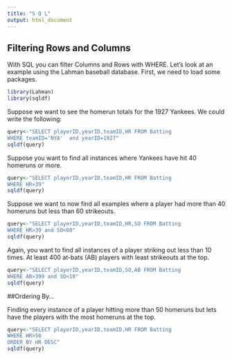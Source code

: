 ```yaml
---
title: "S Q L"
output: html_document
---
```


## Filtering Rows and Columns

With SQL you can filter Columns and Rows with WHERE. Let's look at an example using the Lahman baseball database. First, we need to load some packages. 

```r
library(Lahman)
library(sqldf)
```

Suppose we want to see the homerun totals for the 1927 Yankees. We could write the following:

```r
query<-"SELECT playerID,yearID,teamID,HR FROM Batting 
WHERE teamID='NYA'  and yearID=1927"
sqldf(query)
```

Suppose you want to find all instances where Yankees have hit 40 homeruns or more.

```r
query<-"SELECT playerID,yearID,teamID,HR FROM Batting
WHERE HR>39"
sqldf(query)
```

Suppose we want to now find all examples where a player had more than 40 homeruns but less than 60 strikeouts.

```r
query<-"SELECT playerID,yearID,teamID,HR,SO FROM Batting
WHERE HR>39 and SO<60"
sqldf(query)
```

Again, you want to find all instances of a player striking out less than 10 times. At least 400 at-bats (AB) players with least strikeouts at the top.

```r
query<-"SELECT playerID,yearID,teamID,SO,AB FROM Batting
WHERE AB>399 and SO<10"
sqldf(query)
```

##Ordering By...

Finding every instance of a player hitting more than 50 homeruns but lets have the players with the most homeruns at the top.

```r
query<-"SELECT playerID,yearID,teamID,HR FROM Batting
WHERE HR>50
ORDER BY HR DESC"
sqldf(query)
```

